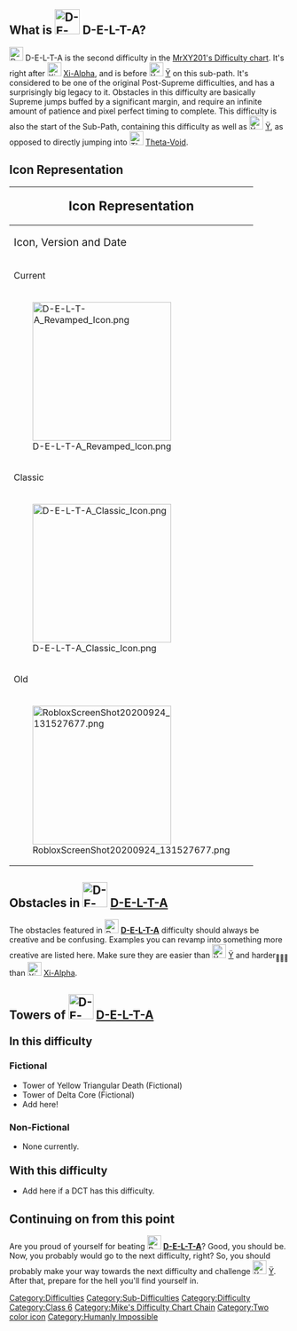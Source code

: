 {{DISPLAYTITLE:<span id="delta">D-E-L-T-A</span>}}
<!-- CSS Links -->
{{CSS|User:Sushislushwiki/slushusername.css}}
<!-- Raw CSS -->
{{CSS|content=<nowiki>
/* Fonts */
/** Quantico - Difficulty name font **/
@import url('https://fonts.googleapis.com/css2?family=Readex+Pro:wght@160..700&display=swap');

/* Difficulty Name */
#delta {
    letter-spacing: 0;
    font-family: Readex Pro;
    font-weight: bold;
    color: transparent;
    background: linear-gradient(to bottom, #ffff9e 30%, #ffff9e 30%, #ffffff 33%, #b5fe02 36%, #b5fe02 50%, #b5fe02 70%, #448600 73%, #6aa900 76%);
    -webkit-background-clip: text;
    filter: drop-shadow(0 0 0.2em #000)
}
</nowiki>}}
{{NoticeScrollboxNew|Notices={{Humanly Impossible}}{{Classic}}}}
<div style="--theme-accent-color:-webkit-linear-gradient(45deg,#00C27F,#00AA6F,#00C27F)">
{{NewDifficultyInfobox|title1=<big><big><span id="delta">D-E-L-T-A</span></big></big>|image1=<gallery>
D-E-L-T-A Revamped Icon.png | Current
D-E-L-T-A Classic Icon.png | Classic
RobloxScreenShot20200924 131527677.png | Old
</gallery>|caption1=Good luck beating this difficulty.|class=6|rating=58.33|type=Chain Difficulty<br>Sub-Difficulty|previous=[[File:Xi-Alpha Icon.png|30px]] [[Xi-Alpha]]|next=[[File:Ÿ revamp icon.png|30px]] [[Ÿ]]|decal_id=* [https://www.roblox.com/library/17876801015/D-E-L-T-A Current] 17876801015
* [https://www.roblox.com/library/7503855591/D-E-L-T-A-Difficulty Classic] 7503855591|chain(s)=Mike's Chart|creator(s)=* <span class="slush">Sushislushwiki</span> (Icon Revamper)
* Auserfromrobloxx (Revamper)
* Miketheoctoling (Creator)|original_creator(s)=Miketheoctoling|date_added=Sep 24 2020|revamp_date=12/15/2022|hex_color=* {{colorbox|#57EFBF}} #57EFBF
* {{colorbox|#B5FE02}} #B5FE02|rgb_color=* {{colorbox|#57EFBF}} 87, 239, 191
* {{colorbox|#B5FE02}} 181, 254, 2|official_music(s)=[https://create.roblox.com/marketplace/asset/9046476113/Cyber-Space Cyber-Space (Roblox)]|short_name=DLTA|alt_names=∆|alt_next=|main_difficulty=[[File:Xi-Alpha revamp icon.png|25px]] [[Xi-Alpha]]}}
==What is [[File:D-E-L-T-A Revamped Icon.png|45x45px]] <span id="delta">D-E-L-T-A</span>?==
[[File:D-E-L-T-A Revamped Icon.png|25px]] <span id="delta">D-E-L-T-A</span> is the second difficulty in the [[:Category:Mike's Difficulty Chart Chain|MrXY201's Difficulty chart]]. It's right after [[File:Xi-Alpha Icon.png|25px]] [[Xi-Alpha]], and is before [[File:Ÿ revamp icon.png|25px]] [[ÿ|Ÿ]] on this sub-path. It's considered to be one of the original Post-Supreme difficulties, and has a surprisingly big legacy to it. Obstacles in this difficulty are basically Supreme jumps buffed by a significant margin, and require an infinite amount of patience and pixel perfect timing to complete. This difficulty is also the start of the Sub-Path, containing this difficulty as well as  [[File:Ÿ revamp icon.png|25px]] [[ÿ|Ÿ]], as opposed to directly jumping into [[File:ThetaVoidRevamp.png|25px]] [[Theta-Void]].

==Icon Representation==
{| class="fandom-table mw-collapsible mw-collapsed" style="width: 100%; text-align: center; line-height: 1.6"
!colspan="3"|<big><big>Icon Representation</big></big>
|-
!colspan="2"|<big>Icon, Version and Date</big>
!<big>Description</big>
|-
|Current
|June<br>16th, 2024
|rowspan="2"|This version of the icon has a chartreuse (yellow-green) Greek uppercase delta 'Δ' with the appearance of a crystal in the middle, a small turquoise star just below the middle glowing with a blurry lens flare, smaller points of light around the star, and a darker turquoise star vortex around the edges of the icon. This version was created with the permission of [[w:c:jtohs-joke-towers:User:Viranenthusiast|Viranenthusiast]] to make the difficulty icon more readable since the similar chartreuse and turquoise in the Classic icon made it difficult to see the icon properly on small sizes, especially since there was little contrast between foreground and background, and the icon itself didn't age well.
|-
|colspan="2" style="padding: 2px"|[[File:D-E-L-T-A Revamped Icon.png|250px]]
|-
|Classic
|August<br>18th, 2021
|rowspan="2"|This version of the icon is simple, having a blue-green glow going white. There is also a yellow-green triangle that isn't filled in on top; in other words, the ∆ symbol. Simple but effective.
|-
|colspan="2" style="padding: 2px"|[[File:D-E-L-T-A Classic Icon.png|250px]]
|-
|Old
|September<br>24th, 2020
|rowspan="2"|This version of the icon is a yellow sky originating from Roblox with an uncentered approximated Greek uppercase delta 'Δ'. The icon looks a little ugly, but its age makes it justifiable.
|-
|colspan="2" style="padding: 2px"|[[File:RobloxScreenShot20200924 131527677.png|250px]]
|}
==Obstacles in [[File:D-E-L-T-A Revamped Icon.png|45x45px]] '''[[D-E-L-T-A|<span id="delta">D-E-L-T-A</span>]]'''==
The obstacles featured in [[File:D-E-L-T-A Revamped Icon.png|25px]] '''[[D-E-L-T-A|<span id="delta">D-E-L-T-A</span>]]''' difficulty should always be creative and be confusing. Examples you can revamp into something more creative are listed here. Make sure they are easier than [[File:Ÿ revamp icon.png|25px]] [[ÿ|Ÿ]] and harder<sub>🐯🦁🐅</sub> than [[File:Xi-Alpha revamp icon.png|25px]] [[Xi-Alpha]].  

{{ObstacleTableRevamp|JumpClimbableBase=28.12|Increment=0.0525}}

==Towers of [[File:D-E-L-T-A Revamped Icon.png|45x45px]] '''[[D-E-L-T-A|<span id="delta">D-E-L-T-A</span>]]'''==

==='''<big>In this difficulty</big>'''===

===Fictional===
*Tower of Yellow Triangular Death (Fictional)
*Tower of Delta Core (Fictional)
*Add here!

===Non-Fictional===

*None currently.

===<big>'''With this difficulty'''</big>=== 

*Add here if a DCT has this difficulty.

==Continuing on from this point==
Are you proud of yourself for beating [[File:D-E-L-T-A Revamped Icon.png|25px]] '''[[D-E-L-T-A|<span id="delta">D-E-L-T-A</span>]]'''? Good, you should be. Now, you probably would go to the next difficulty, right? So, you should probably make your way towards the next difficulty and challenge [[File:Ÿ revamp icon.png|25px]] [[ÿ|Ÿ]]. After that, prepare for the hell you'll find yourself in.

{{DifficultiesNavbox}}
[[Category:Difficulties]]
[[Category:Sub-Difficulties]]
[[Category:Difficulty]]
[[Category:Class 6]]
[[Category:Mike's Difficulty Chart Chain]]
[[Category:Two color icon]]
[[Category:Humanly Impossible]]